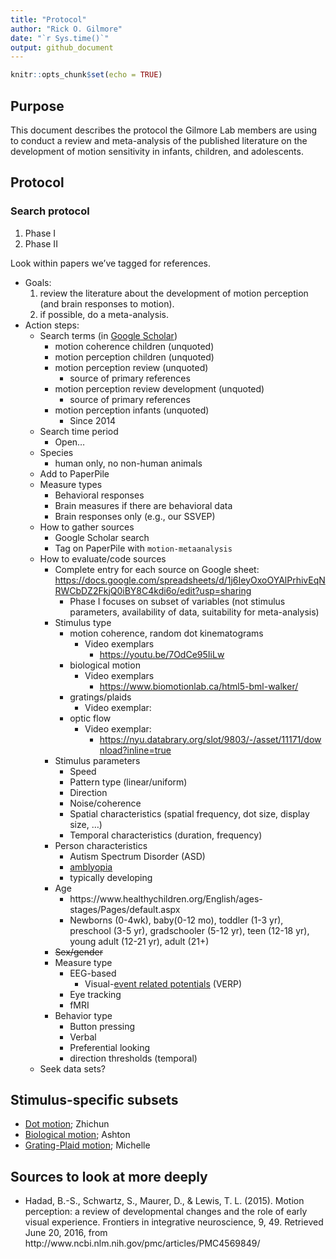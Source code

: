 ```yaml
---
title: "Protocol"
author: "Rick O. Gilmore"
date: "`r Sys.time()`"
output: github_document
---
```


```r
knitr::opts_chunk$set(echo = TRUE)
```

## Purpose

This document describes the protocol the Gilmore Lab members are using to conduct a review and meta-analysis of the published literature on the development of motion sensitivity in infants, children, and adolescents.

## Protocol

### Search protocol

1. Phase I
2. Phase II

Look within papers we've tagged for references.

- Goals:
    1. review the literature about the development of motion perception (and brain responses to motion).
    2. if possible, do a meta-analysis.
- Action steps:
    - Search terms (in [Google Scholar](https://scholar.google.com/))
        - motion coherence children (unquoted)
        - motion perception children (unquoted)
        - motion perception review (unquoted)
            - source of primary references
        - motion perception review development (unquoted)
            - source of primary references
        - motion perception infants (unquoted)
            - Since 2014
    - Search time period
        - Open...
    - Species
        - human only, no non-human animals
    - Add to PaperPile
    - Measure types
        - Behavioral responses
        - Brain measures if there are behavioral data
        - Brain responses only (e.g., our SSVEP)
    - How to gather sources
        - Google Scholar search
        - Tag on PaperPile with `motion-metaanalysis`
    - How to evaluate/code sources
        - Complete entry for each source on Google sheet: <https://docs.google.com/spreadsheets/d/1j6IeyOxoOYAlPrhivEqNRWCbDZ2FkjQ0iBY8C4kdi6o/edit?usp=sharing>
            - Phase I focuses on subset of variables (not stimulus parameters, availability of data, suitability for meta-analysis)
        - Stimulus type
            - motion coherence, random dot kinematograms
                - Video exemplars
                    - <https://youtu.be/7OdCe95IiLw>
            - biological motion
                - Video exemplars
                    - <https://www.biomotionlab.ca/html5-bml-walker/>
            - gratings/plaids
                - Video exemplar:
            - optic flow
                - Video exemplar:
                    - <https://nyu.databrary.org/slot/9803/-/asset/11171/download?inline=true>
        - Stimulus parameters
            - Speed
            - Pattern type (linear/uniform)
            - Direction
            - Noise/coherence
            - Spatial characteristics (spatial frequency, dot size, display size, ...)
            - Temporal characteristics (duration, frequency)
        - Person characteristics
            - Autism Spectrum Disorder (ASD)
            - [amblyopia](https://nei.nih.gov/health/amblyopia)
            - typically developing
        - Age 
            - https://www.healthychildren.org/English/ages-stages/Pages/default.aspx
            - Newborns (0-4wk), baby(0-12 mo), toddler (1-3 yr), preschool (3-5 yr), gradschooler (5-12 yr), teen (12-18 yr), young adult (12-21 yr), adult (21+)
        - ~~Sex/gender~~
        - Measure type
            - EEG-based
                - Visual-[event related potentials](https://en.wikipedia.org/wiki/Event-related_potential) (VERP)
            - Eye tracking
            - fMRI
        - Behavior type
            - Button pressing
            - Verbal
            - Preferential looking
            - direction thresholds (temporal)
    - Seek data sets?
    
## Stimulus-specific subsets

- [Dot motion](dot-motion.md); Zhichun
- [Biological motion](biological-motion.md); Ashton
- [Grating-Plaid motion](dot-motion.md); Michelle

## Sources to look at more deeply

- Hadad, B.-S., Schwartz, S., Maurer, D., & Lewis, T. L. (2015). Motion perception: a review of developmental changes and the role of early visual experience. Frontiers in integrative neuroscience, 9, 49. Retrieved June 20, 2016, from http://www.ncbi.nlm.nih.gov/pmc/articles/PMC4569849/
